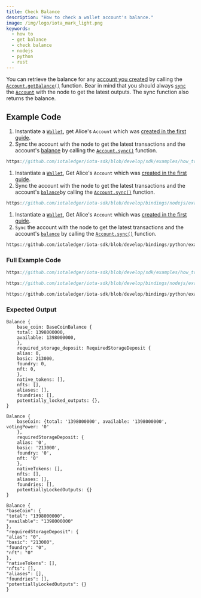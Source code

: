 ```yaml
---
title: Check Balance
description: "How to check a wallet account's balance."
image: /img/logo/iota_mark_light.png
keywords:
  - how to
  - get balance
  - check balance
  - nodejs
  - python
  - rust
---
```



You can retrieve the balance for any [account you created](./create-account.mdx) by calling the
[`Account.getBalance()`](../../references/nodejs/classes/Account/#getbalance) function. Bear in mind that you should
always [`sync`](references/nodejs/classes/Account/#sync) the [`Account`](../../references/nodejs/classes/Account/)
with the node to get the latest outputs. The sync function also returns the balance.

<TipFaucet />

## Example Code

<div className={'hide-code-block-extras'}>
<Tabs groupId="language" queryString>
<TabItem value="rust" label="Rust">

1. Instantiate a [`Wallet`](https://docs.rs/iota-sdk/latest/iota_sdk/wallet/core/struct.Wallet.html), get
   Alice's `Account` which was
   [created in the first guide](../accounts-and-addresses/create-account.mdx).
2. Sync the account with the node to get the latest transactions and the account's
   [balance](https://docs.rs/iota-sdk/latest/iota_sdk/wallet/account/struct.Account.html#method.balance) by calling
   the [`Account.sync()`](https://docs.rs/iota-sdk/latest/iota_sdk//wallet/account/struct.Account.html#method.sync)
   function.

```rust reference
https://github.com/iotaledger/iota-sdk/blob/develop/sdk/examples/how_tos/accounts_and_addresses/check_balance.rs#L28
```

</TabItem>
<TabItem value="typescript-node" label="Typescript (Node.js)">

1. Instantiate a [`Wallet`](https://docs.rs/iota-sdk/latest/iota_sdk/wallet/core/struct.Wallet.html), Get
   Alice's `Account` which was
   [created in the first guide](../accounts-and-addresses/create-account.mdx).
2. Sync the account with the node to get the latest transactions and the account's
   [`balance`](../../references/python/iota_sdk/wallet/account/#get_balance)by calling the
   [`Account.sync()`](../../references/nodejs/classes/Account/#sync)
   function.

```typescript reference
https://github.com/iotaledger/iota-sdk/blob/develop/bindings/nodejs/examples/how_tos/accounts_and_addresses/check-balance.ts#L27
```

</TabItem>
<TabItem value="python" label="Python">

1. Instantiate a [`Wallet`](https://docs.rs/iota-sdk/latest/iota_sdk/wallet/core/struct.Wallet.html), Get
   Alice's `Account` which was
   [created in the first guide](../accounts-and-addresses/create-account.mdx).
2. `Sync` the account with the node to get the latest transactions and the account's
   [`balance`](../../references/python/iota_sdk/wallet/account/#get_balance) by calling the
   [`Account.sync()`](../../references/python/iota_sdk/wallet/account/#sync)
   function.

```python reference
https://github.com/iotaledger/iota-sdk/blob/develop/bindings/python/examples/how_tos/accounts_and_addresses/check_balance.py#L17
```

</TabItem>
</Tabs>
</div>

### Full Example Code

<Tabs groupId="language" queryString>
<TabItem value="rust" label="Rust">

```rust reference
https://github.com/iotaledger/iota-sdk/blob/develop/sdk/examples/how_tos/accounts_and_addresses/check_balance.rs
```

</TabItem>
<TabItem value="typescript-node" label="Typescript (Node.js)">

```typescript reference
https://github.com/iotaledger/iota-sdk/blob/develop/bindings/nodejs/examples/how_tos/accounts_and_addresses/check-balance.ts
```

</TabItem>
<TabItem value="python" label="Python">

```python reference
https://github.com/iotaledger/iota-sdk/blob/develop/bindings/python/examples/how_tos/accounts_and_addresses/check_balance.py
```

</TabItem>
</Tabs>

### Expected Output

<Tabs groupId="language" queryString>
<TabItem value="rust" label="Rust">

```plaintext
Balance {
    base_coin: BaseCoinBalance {
    total: 1398000000,
    available: 1398000000,
    },
    required_storage_deposit: RequiredStorageDeposit {
    alias: 0,
    basic: 213000,
    foundry: 0,
    nft: 0,
    },
    native_tokens: [],
    nfts: [],
    aliases: [],
    foundries: [],
    potentially_locked_outputs: {},
}
```

</TabItem>
<TabItem value="typescript-node" label="Typescript (Node.js)">

```plaintext
Balance {
    baseCoin: {total: '1398000000', available: '1398000000', votingPower: '0'
    },
    requiredStorageDeposit: {
    alias: '0',
    basic: '213000',
    foundry: '0',
    nft: '0'
    },
    nativeTokens: [],
    nfts: [],
    aliases: [],
    foundries: [],
    potentiallyLockedOutputs: {}
}
```

</TabItem>
<TabItem value="python" label="Python">

```plaintext
Balance {
"baseCoin": {
"total": "1398000000",
"available": "1398000000"
},
"requiredStorageDeposit": {
"alias": "0",
"basic": "213000",
"foundry": "0",
"nft": "0"
},
"nativeTokens": [],
"nfts": [],
"aliases": [],
"foundries": [],
"potentiallyLockedOutputs": {}
}
```

</TabItem>
</Tabs>
